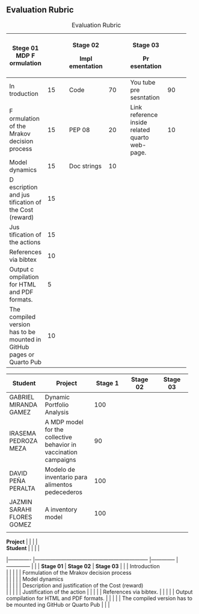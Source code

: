 ## Evaluation Rubric

+------------+------------+------------+------------+------------+------------+
| Stege 01   |            | Stage 02   |            | Stage 03   |            |
| MDP        |            |            |            |            |            |
| F          |            | Impl       |            | Pr         |            |
| ormulation |            | ementation |            | esentation |            |
+============+============+============+============+============+============+
| In         | 15         | Code       | 70         | You tube   | 90         |
| troduction |            |            |            | pre        |            |
|            |            |            |            | sesntation |            |
+------------+------------+------------+------------+------------+------------+
| F          | 15         | PEP 08     | 20         | Link       | 10         |
| ormulation |            |            |            | reference  |            |
| of the     |            |            |            | inside     |            |
| Mrakov     |            |            |            | related    |            |
| decision   |            |            |            | quarto     |            |
| process    |            |            |            | web-page.  |            |
+------------+------------+------------+------------+------------+------------+
| Model      | 15         | Doc        | 10         |            |            |
| dynamics   |            | strings    |            |            |            |
+------------+------------+------------+------------+------------+------------+
| D          | 15         |            |            |            |            |
| escription |            |            |            |            |            |
| and        |            |            |            |            |            |
| jus        |            |            |            |            |            |
| tification |            |            |            |            |            |
| of the     |            |            |            |            |            |
| Cost       |            |            |            |            |            |
| (reward)   |            |            |            |            |            |
+------------+------------+------------+------------+------------+------------+
| Jus        | 15         |            |            |            |            |
| tification |            |            |            |            |            |
| of the     |            |            |            |            |            |
| actions    |            |            |            |            |            |
+------------+------------+------------+------------+------------+------------+
| References | 10         |            |            |            |            |
| via bibtex |            |            |            |            |            |
+------------+------------+------------+------------+------------+------------+
| Output     | 5          |            |            |            |            |
| c          |            |            |            |            |            |
| ompilation |            |            |            |            |            |
| for HTML   |            |            |            |            |            |
| and PDF    |            |            |            |            |            |
| formats.   |            |            |            |            |            |
+------------+------------+------------+------------+------------+------------+
| The        | 10         |            |            |            |            |
| compiled   |            |            |            |            |            |
| version    |            |            |            |            |            |
| has to be  |            |            |            |            |            |
| mounted in |            |            |            |            |            |
| GitHub     |            |            |            |            |            |
| pages or   |            |            |            |            |            |
| Quarto Pub |            |            |            |            |            |
+------------+------------+------------+------------+------------+------------+

: Evaluation Rubric

+-------------+--------------------+-------------+-------------+-------------+
| Student     | Project            | Stage 1     | Stage 02    | Stage 03    |
+=============+====================+=============+=============+=============+
| GABRIEL     | Dynamic Portfolio  | 100         |             |             |
| MIRANDA     | Analysis           |             |             |             |
| GAMEZ       |                    |             |             |             |
+-------------+--------------------+-------------+-------------+-------------+
| IRASEMA     | A MDP model for    | 90          |             |             |
| PEDROZA     | the collective     |             |             |             |
| MEZA        | behavior in        |             |             |             |
|             | vaccination        |             |             |             |
|             | campaigns          |             |             |             |
+-------------+--------------------+-------------+-------------+-------------+
| DAVID PEÑA  | Modelo de          | 100         |             |             |
| PERALTA     | inventario para    |             |             |             |
|             | alimentos          |             |             |             |
|             | pedecederos        |             |             |             |
+-------------+--------------------+-------------+-------------+-------------+
| JAZMIN      | A inventory model  | 100         |             |             |
| SARAHI      |                    |             |             |             |
| FLORES      |                    |             |             |             |
| GOMEZ       |                    |             |             |             |
+-------------+--------------------+-------------+-------------+-------------+
|             |                    |             |             |             |
+-------------+--------------------+-------------+-------------+-------------+



| **Project** 	|                                                                 	|              	|              	|
| **Student** 	|                                                                 	|              	|              	|
|-------------	|-----------------------------------------------------------------	|--------------	|--------------	|
|             	| **Stage 01**                                                    	| **Stage 02** 	| **Stage 03** 	|
|             	| Introduction<br>                                                	|              	|              	|
|             	| Formulation of the Mrakov decision process<br>                  	|              	|              	|
|             	| Model dynamics<br>                                              	|              	|              	|
|             	| Description and justification of the Cost (reward)<br>          	|              	|              	|
|             	| Justification of the action                                     	|              	|              	|
|             	| References via bibtex.                                          	|              	|              	|
|             	| Output compilation for HTML and PDF formats.                    	|              	|              	|
|             	| The compiled version has to be mounted ing GitHub or Quarto Pub 	|              	|              	|